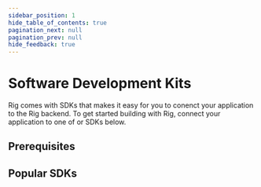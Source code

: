 ```yaml
---
sidebar_position: 1
hide_table_of_contents: true
pagination_next: null
pagination_prev: null
hide_feedback: true
---
```



# Software Development Kits

Rig comes with SDKs that makes it easy for you to conenct your application to the Rig backend. To get started building with Rig, connect your application to one of or SDKs below.

## Prerequisites

<CreateCredential />

## Popular SDKs

<SdkCards />
